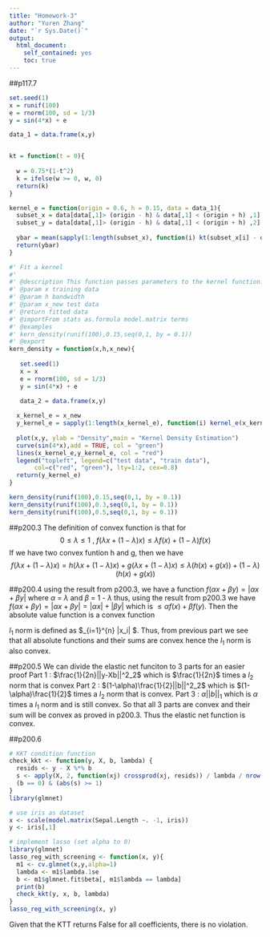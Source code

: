 ```yaml
---
title: "Homework-3"
author: "Yuren Zhang"
date: "`r Sys.Date()`"
output:
  html_document:
    self_contained: yes
    toc: true
---
```

<!--
%\VignetteEngine{knitr::rmarkdown}
%\VignetteIndexEntry{The ridge regression vignette}
-->


##p117.7

```r
set.seed(1)
x = runif(100)
e = rnorm(100, sd = 1/3)
y = sin(4*x) + e

data_1 = data.frame(x,y)


kt = function(t = 0){
  
  w = 0.75*(1-t^2)
  k = ifelse(w >= 0, w, 0)
  return(k)
}

kernel_e = function(origin = 0.6, h = 0.15, data = data_1){
  subset_x = data[data[,1]> (origin - h) & data[,1] < (origin + h) ,1]
  subset_y = data[data[,1]> (origin - h) & data[,1] < (origin + h) ,2]
  
  ybar = mean(sapply(1:length(subset_x), function(i) kt(subset_x[i] - origin) * subset_y[i]))
  return(ybar)
}
```


```R
#' Fit a kernel
#'
#' @description This function passes parameters to the kernel function.
#' @param x training data
#' @param h bandwidth
#' @param x_new test data
#' @return fitted data
#' @importFrom stats as.formula model.matrix terms
#' @examples
#' kern_density(runif(100),0.15,seq(0,1, by = 0.1))
#' @export
kern_density = function(x,h,x_new){
  
   set.seed(1)
   x = x
   e = rnorm(100, sd = 1/3)
   y = sin(4*x) + e
  
   data_2 = data.frame(x,y)

  x_kernel_e = x_new
  y_kernel_e = sapply(1:length(x_kernel_e), function(i) kernel_e(x_kernel_e[i],h,data = data_2))
  
  plot(x,y, ylab = "Density",main = "Kernel Density Estimation")
  curve(sin(4*x),add = TRUE, col = "green")
  lines(x_kernel_e,y_kernel_e, col = "red")
  legend("topleft", legend=c("test data", "train data"),
       col=c("red", "green"), lty=1:2, cex=0.8)
  return(y_kernel_e)
}

kern_density(runif(100),0.15,seq(0,1, by = 0.1))
kern_density(runif(100),0.3,seq(0,1, by = 0.1))
kern_density(runif(100),0.5,seq(0,1, by = 0.1))
```


##p200.3
The definition of convex function is that for
$$
0≤\lambda≤1~,~f(λx+(1−λ)x)≤λf(x)+(1−λ)f(x)
$$
If we have two convex funtion h and g, then we have 
$$
 f(λx+(1−λ)x)=h(λx+(1−λ)x)+g(λx+(1−λ)x)≤λ(h(x)+g(x))+(1−λ)(h(x)+g(x))
$$

##p200.4
using the result from p200.3, we have a function $f(αx+βy)	=	|αx+βy|$ where $\alpha$ = $\lambda$ and $\beta$ = 1 - $\lambda$
thus, using the result from p200.3 we have $f(αx+βy)	=	|αx+βy| = |αx|+|βy|$ which is $≤αf(x)+βf(y)$. Then the absolute value function is a convex function


$l_1$ norm is defined as $\sum_{i=1}^{n} |x_i| $. Thus, from previous part we see that all absolute functions and their sums are convex hence the $l_1$ norm is also convex. 

##p200.5
We can divide the elastic net funciton to 3 parts for an easier proof
Part 1 : $\frac{1}{2n}||y-Xb||^2_2$ which is $\frac{1}{2n}$ times a $l_2$ norm that is convex
Part 2 : $(1-\alpha)\frac{1}{2}||b||^2_2$ which is $(1-\alpha)\frac{1}{2}$ times a $l_2$ norm that is convex. 
Part 3 : $\alpha||b||_1$ which is $\alpha$ times a $l_1$ norm and is still convex.
So that all 3 parts are convex and their sum will be convex as proved in p200.3. Thus the elastic net function is convex. 

##p200.6

```r

# KKT condition function
check_kkt <- function(y, X, b, lambda) {
  resids <- y - X %*% b 
  s <- apply(X, 2, function(xj) crossprod(xj, resids)) / lambda / nrow(X)
  (b == 0) & (abs(s) >= 1)
}
library(glmnet)

# use iris as dataset
x <- scale(model.matrix(Sepal.Length ~. -1, iris))
y <- iris[,1]

# implement lasso (set alpha to 0)
library(glmnet)
lasso_reg_with_screening <- function(x, y){
  m1 <- cv.glmnet(x,y,alpha=1)
  lambda <- m1$lambda.1se
  b <- m1$glmnet.fit$beta[, m1$lambda == lambda]
  print(b)
  check_kkt(y, x, b, lambda)
}
lasso_reg_with_screening(x, y)
```

Given that the KTT returns False for all coefficients, there is no violation. 